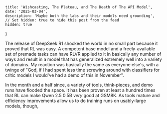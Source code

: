     title: 'Wishcasting, The Plateau, and The Death of The API Model',
    date: '2025-03-04',
    description: 'Maybe both the labs and their models need grounding',
    // Set hidden: true to hide this post from the feed
    hidden: true
}

The release of DeepSeek R1 shocked the world in no small part because it proved that RL was easy. A competent base model and a freely-available set of premade tasks can have RLVR applied to it in basically any number of ways and result in a model that has generalized extremely well into a variety of domains. My reaction was basically the same as everyone else's, with a twinge of "God, if I had spent less time screwing around with classifiers for critic models I would've had a demo of this in November".

In the month and a half since, a variety of tools, think-pieces, and demo runs have flooded the space. It has been proven at least a hundred times that RL can make Qwen 2.5 0.5B *very* good at GSM8K. As tools mature<Footnote index={1} /> and efficiency improvements allow us to do training runs on usably-large models, though, 